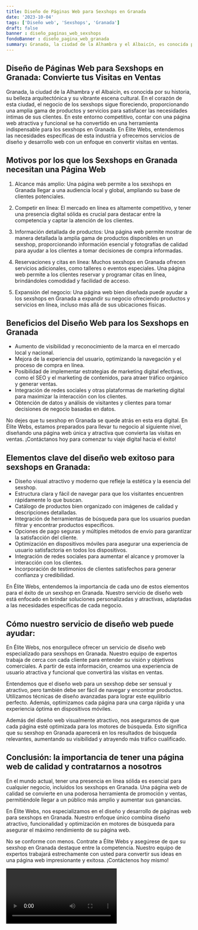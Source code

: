 ```yaml
---
title: Diseño de Páginas Web para Sexshops en Granada
date: '2023-10-04'
tags: ['Diseño web', 'Sexshops', 'Granada']
draft: false
banner : diseño_paginas_web_sexshops
fondoBanner : diseño_pagina_web_granada
summary: Granada, la ciudad de la Alhambra y el Albaicín, es conocida por su historia, su belleza arquitectónica y su vibrante escena cultural. En el corazón de esta ciudad, el negocio de los sexshops sigue floreciendo, proporcionando una amplia gama de productos y servicios para satisfacer las necesidades íntimas de sus clientes. En este entorno competitivo, contar con una página web atractiva y funcional se ha convertido en una herramienta indispensable para los sexshops en Granada. En Élite Webs, entendemos las necesidades específicas de esta industria y ofrecemos servicios de diseño y desarrollo web con un enfoque en convertir visitas en ventas.
---
```


## Diseño de Páginas Web para Sexshops en Granada: Convierte tus Visitas en Ventas

Granada, la ciudad de la Alhambra y el Albaicín, es conocida por su historia, su belleza arquitectónica y su vibrante escena cultural. En el corazón de esta ciudad, el negocio de los sexshops sigue floreciendo, proporcionando una amplia gama de productos y servicios para satisfacer las necesidades íntimas de sus clientes. En este entorno competitivo, contar con una página web atractiva y funcional se ha convertido en una herramienta indispensable para los sexshops en Granada. En Élite Webs, entendemos las necesidades específicas de esta industria y ofrecemos servicios de diseño y desarrollo web con un enfoque en convertir visitas en ventas.

## Motivos por los que los Sexshops en Granada necesitan una Página Web

1. Alcance más amplio: Una página web permite a los sexshops en Granada llegar a una audiencia local y global, ampliando su base de clientes potenciales.

2. Competir en línea: El mercado en línea es altamente competitivo, y tener una presencia digital sólida es crucial para destacar entre la competencia y captar la atención de los clientes.

3. Información detallada de productos: Una página web permite mostrar de manera detallada la amplia gama de productos disponibles en un sexshop, proporcionando información esencial y fotografías de calidad para ayudar a los clientes a tomar decisiones de compra informadas.

4. Reservaciones y citas en línea: Muchos sexshops en Granada ofrecen servicios adicionales, como talleres o eventos especiales. Una página web permite a los clientes reservar y programar citas en línea, brindándoles comodidad y facilidad de acceso.

5. Expansión del negocio: Una página web bien diseñada puede ayudar a los sexshops en Granada a expandir su negocio ofreciendo productos y servicios en línea, incluso más allá de sus ubicaciones físicas.

## Beneficios del Diseño Web para los Sexshops en Granada

- Aumento de visibilidad y reconocimiento de la marca en el mercado local y nacional.
- Mejora de la experiencia del usuario, optimizando la navegación y el proceso de compra en línea.
- Posibilidad de implementar estrategias de marketing digital efectivas, como el SEO y el marketing de contenidos, para atraer tráfico orgánico y generar ventas.
- Integración de redes sociales y otras plataformas de marketing digital para maximizar la interacción con los clientes.
- Obtención de datos y análisis de visitantes y clientes para tomar decisiones de negocio basadas en datos.

No dejes que tu sexshop en Granada se quede atrás en esta era digital. En Élite Webs, estamos preparados para llevar tu negocio al siguiente nivel, diseñando una página web única y atractiva que convierta las visitas en ventas. ¡Contáctanos hoy para comenzar tu viaje digital hacia el éxito!

<GifSeo />

<Cta />

## Elementos clave del diseño web exitoso para sexshops en Granada:

- Diseño visual atractivo y moderno que refleje la estética y la esencia del sexshop.
- Estructura clara y fácil de navegar para que los visitantes encuentren rápidamente lo que buscan.
- Catálogo de productos bien organizado con imágenes de calidad y descripciones detalladas.
- Integración de herramientas de búsqueda para que los usuarios puedan filtrar y encontrar productos específicos.
- Opciones de pago seguras y múltiples métodos de envío para garantizar la satisfacción del cliente.
- Optimización en dispositivos móviles para asegurar una experiencia de usuario satisfactoria en todos los dispositivos.
- Integración de redes sociales para aumentar el alcance y promover la interacción con los clientes.
- Incorporación de testimonios de clientes satisfechos para generar confianza y credibilidad.

En Élite Webs, entendemos la importancia de cada uno de estos elementos para el éxito de un sexshop en Granada. Nuestro servicio de diseño web está enfocado en brindar soluciones personalizadas y atractivas, adaptadas a las necesidades específicas de cada negocio.

## Cómo nuestro servicio de diseño web puede ayudar:

En Élite Webs, nos enorgullece ofrecer un servicio de diseño web especializado para sexshops en Granada. Nuestro equipo de expertos trabaja de cerca con cada cliente para entender su visión y objetivos comerciales. A partir de esta información, creamos una experiencia de usuario atractiva y funcional que convertirá las visitas en ventas.

Entendemos que el diseño web para un sexshop debe ser sensual y atractivo, pero también debe ser fácil de navegar y encontrar productos. Utilizamos técnicas de diseño avanzadas para lograr este equilibrio perfecto. Además, optimizamos cada página para una carga rápida y una experiencia óptima en dispositivos móviles.

Además del diseño web visualmente atractivo, nos aseguramos de que cada página esté optimizada para los motores de búsqueda. Esto significa que su sexshop en Granada aparecerá en los resultados de búsqueda relevantes, aumentando su visibilidad y atrayendo más tráfico cualificado.

## Conclusión: la importancia de tener una página web de calidad y contratarnos a nosotros

En el mundo actual, tener una presencia en línea sólida es esencial para cualquier negocio, incluidos los sexshops en Granada. Una página web de calidad se convierte en una poderosa herramienta de promoción y ventas, permitiéndole llegar a un público más amplio y aumentar sus ganancias.

En Élite Webs, nos especializamos en el diseño y desarrollo de páginas web para sexshops en Granada. Nuestro enfoque único combina diseño atractivo, funcionalidad y optimización en motores de búsqueda para asegurar el máximo rendimiento de su página web.

No se conforme con menos. Contrate a Élite Webs y asegúrese de que su sexshop en Granada destaque entre la competencia. Nuestro equipo de expertos trabajará estrechamente con usted para convertir sus ideas en una página web impresionante y exitosa. ¡Contáctenos hoy mismo!

<Video />

<CtaBot job='Sexshops' city='Granada'/>

<Gmaps query='Granada+españa+maps' />